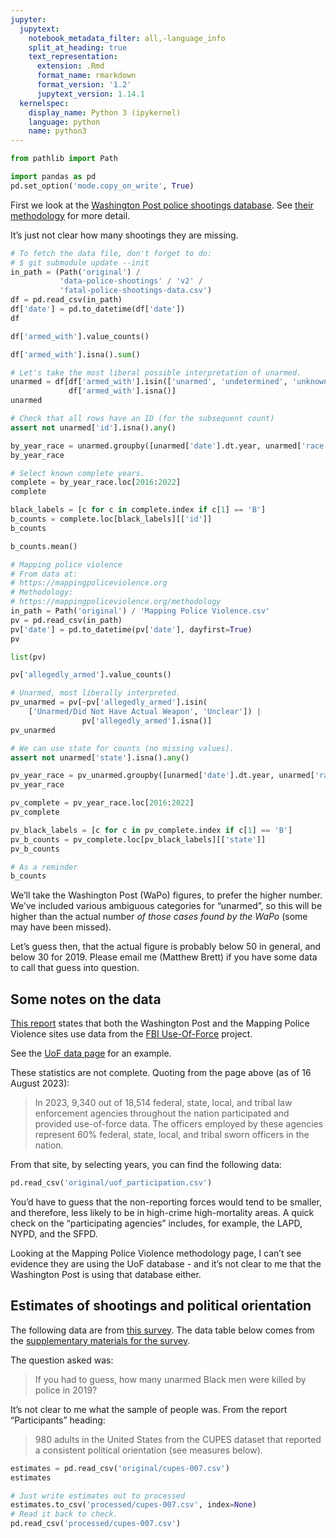 ```yaml
---
jupyter:
  jupytext:
    notebook_metadata_filter: all,-language_info
    split_at_heading: true
    text_representation:
      extension: .Rmd
      format_name: rmarkdown
      format_version: '1.2'
      jupytext_version: 1.14.1
  kernelspec:
    display_name: Python 3 (ipykernel)
    language: python
    name: python3
---
```


```python
from pathlib import Path

import pandas as pd
pd.set_option('mode.copy_on_write', True)
```

First we look at the [Washington Post police shootings database](https://www.washingtonpost.com/graphics/investigations/police-shootings-database).  See [their methodology](https://github.com/washingtonpost/data-police-shootings/tree/master/v2) for more detail.

It's just not clear how many shootings they are missing.

```python
# To fetch the data file, don't forget to do:
# $ git submodule update --init
in_path = (Path('original') / 
           'data-police-shootings' / 'v2' /
           'fatal-police-shootings-data.csv')
df = pd.read_csv(in_path)
df['date'] = pd.to_datetime(df['date'])
df
```

```python
df['armed_with'].value_counts()
```

```python
df['armed_with'].isna().sum()
```

```python
# Let's take the most liberal possible interpretation of unarmed.
unarmed = df[df['armed_with'].isin(['unarmed', 'undetermined', 'unknown']) |
             df['armed_with'].isna()]
unarmed
```

```python
# Check that all rows have an ID (for the subsequent count)
assert not unarmed['id'].isna().any()
```

```python
by_year_race = unarmed.groupby([unarmed['date'].dt.year, unarmed['race']])[['id']].count()
by_year_race
```

```python
# Select known complete years.
complete = by_year_race.loc[2016:2022]
complete
```

```python
black_labels = [c for c in complete.index if c[1] == 'B']
b_counts = complete.loc[black_labels][['id']]
b_counts
```

```python
b_counts.mean()
```

```python
# Mapping police violence
# From data at:
# https://mappingpoliceviolence.org
# Methodology:
# https://mappingpoliceviolence.org/methodology
in_path = Path('original') / 'Mapping Police Violence.csv'
pv = pd.read_csv(in_path)
pv['date'] = pd.to_datetime(pv['date'], dayfirst=True)
pv
```

```python
list(pv)
```

```python
pv['allegedly_armed'].value_counts()
```

```python
# Unarmed, most liberally interpreted.
pv_unarmed = pv[~pv['allegedly_armed'].isin(
    ['Unarmed/Did Not Have Actual Weapon', 'Unclear']) |
                pv['allegedly_armed'].isna()]
pv_unarmed
```

```python
# We can use state for counts (no missing values).
assert not unarmed['state'].isna().any()
```

```python
pv_year_race = pv_unarmed.groupby([unarmed['date'].dt.year, unarmed['race']])[['state']].count()
pv_year_race
```

```python
pv_complete = pv_year_race.loc[2016:2022]
pv_complete
```

```python
pv_black_labels = [c for c in pv_complete.index if c[1] == 'B']
pv_b_counts = pv_complete.loc[pv_black_labels][['state']]
pv_b_counts
```

```python
# As a reminder
b_counts
```

We'll take the Washington Post (WaPo) figures, to prefer the higher number.
We've included various ambiguous categories for "unarmed", so this will be
higher than the actual number *of those cases found by the WaPo* (some may
have been missed).

Let's guess then, that the actual figure is probably below 50 in general, and below 30 for 2019.  Please email me (Matthew Brett) if you have some data to call that guess into question.

## Some notes on the data

[This report](https://www.skeptic.com/research-center/reports/Research-Report-CUPES-007.pdf) states that both the Washington Post and the Mapping Police Violence sites use data from the [FBI Use-Of-Force](https://www.fbi.gov/how-we-can-help-you/more-fbi-services-and-information/ucr/use-of-force) project.

See the [UoF data page](https://cde.ucr.cjis.gov/LATEST/webapp/#/pages/le/uof) for an example.

These statistics are not complete.  Quoting from the page above (as of 16 August 2023):

>  In 2023, 9,340 out of 18,514 federal, state, local, and tribal law enforcement agencies throughout the nation participated and provided use-of-force data. The officers employed by these agencies represent 60% federal, state, local, and tribal sworn officers in the nation. 

From that site, by selecting years, you can find the following data:

```python
pd.read_csv('original/uof_participation.csv')
```

You'd have to guess that the non-reporting forces would tend to be smaller,
and therefore, less likely to be in high-crime high-mortality areas.  A quick
check on the "participating agencies" includes, for example, the LAPD, NYPD,
and the SFPD.

Looking at the Mapping Police Violence methodology page, I can't see evidence
they are using the UoF database - and it's not clear to me that the Washington
Post is using that database either.


## Estimates of shootings and political orientation


The following data are from [this survey](https://www.skeptic.com/research-center/reports/Research-Report-CUPES-007.pdf).  The data table below comes from the [supplementary materials for the survey](https://www.skeptic.com/research-center/reports/Supplemental-CUPES-007.pdf).

The question asked was:

> If you had to guess, how many unarmed Black men were killed by police in 2019?

It's not clear to me what the sample of people was.  From the report "Participants" heading:

> 980 adults in the United States from the CUPES dataset
that reported a consistent political orientation (see
measures below).

```python
estimates = pd.read_csv('original/cupes-007.csv')
estimates
```

```python
# Just write estimates out to processed
estimates.to_csv('processed/cupes-007.csv', index=None)
# Read it back to check.
pd.read_csv('processed/cupes-007.csv')
```
